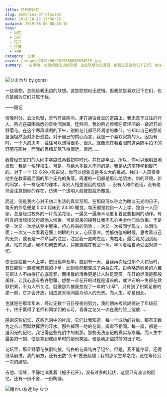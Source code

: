 ```yaml
---
title: 花开的回忆
slug: memories-of-blossom
date: 2011-10-12 17:56:23
updated: 2019-06-06 08:10:15
tags:
  - 回忆
  - 流年
  - 花开
  - 拼搏
  - 初中
category: 文章
cover: /images/2019/06/2019060608094516.jpg
summary: 一些事物，总能给我无边的联想，这些联想似无逻辑，但我总是喜欢记下它们，也许是因为它们只属于我。
---
```


![ひまわり by gomzi](/images/2019/06/2019060608035798.jpg)

<MusicPlayer netease={1840344776} />

一些事物，总能给我无边的联想。这些联想似无逻辑，但我总是喜欢记下它们，也许是因为它们只属于我。

——题记

傍晚时分，云淡风轻，天气有些阴冷。走在通往食堂的道路上，我无意于过往的行人，目光在周围熟悉的景物间游离。猛然间，我的目光停留在草坪间的一朵迟开的野菊花。在这个寒风凛冽的下午，别的花儿都已经凋谢的季节，它却以自己的那份坚强坦然面对那份孤独。对于自己的内心而言，我是一个喜欢寂寞的人。因为有时，一个人的思考，往往可以想得很多、很久。就像现在看着眼前这朵随手拍下的野菊花图片，而我的思绪却飘飞得很远、很远……

我曾经在厦门的大同中学度过两载初中时代，并在那毕业。所以，你可以很明显地发现：我是一名转校生。可是，与绝大多数人不同的是，我是从济南转学到厦门的。对于一个 12 岁的小孩来说，你可以想象这是多么大的挑战。独自一人孤零零地坐在教室最后面的那个无光的角落，周遭的一切都是那么地陌生。新的环境，新的同学，不一样版本的课本，与别人相差很远的成绩……没有人和你说话，没有老师会注意到你的存在，仿佛一个透明人般被孤独所覆盖。

而这，便是我内心对于初二生活的真实写照。在那段可以称之为暗淡无光的日子，每天的作息便是 5:00 起床到 23:30 睡觉。每天都是独自一人上学、独自一人回家，总是经过校外的一片荒芜花坛，一遍又一遍麻木地重复着这些相同的动作。有时真的很想找父母或他人倾诉，可是双亲的操劳让我不忍心再令他们添负担。于是便一次又一次地从梦中醒来，担心将来的测验；一次又一次被同学孤立，以泪洗面；一次又一次看着卷面上刺眼的红叉，心灰意冷。忧郁彷徨的时候，思考着自己的无奈，或者是一种命运的注定，注定我一直向左走，向右走，最后竟又回到起点。站在原点，我不知何去何从，只能蜷缩在教室一角，学习着独自承受面对这一切。

依旧是独自一人上学，依旧孤单孤单。直到有一天，当我再次经过那个大花坛时，昔日那些一直被我忽视的小草，此刻竟然都变成了朵朵白花。白色略透鹅黄的六翼花瓣让人不由得打心底喜爱，而挥散的清香更是让人驻足观赏。花开的烂漫是那般美好，让我心底有些许慰藉。想想一朵花开的过程是漫长的，或许它的一生都在默默积累，不为人所关注，就像那片被我忽视了一年的“小草”。只有到了积累足够的那一刻，它才会开放，组成这天地间最为动人的光景。而人生，亦是如此。

也就是在那年年末，经过无数个日日夜夜的努力，我的期末考试成绩进了年级前十，终于赢得了老师和同学们的认可，青春之花又一次在我的脸上绽放……

感谢这些记忆，这些光阴中的片段，它们让我知道，每一个成功的背后，都有无数为之奋斗而默默挥洒的汗水。那些掉落一地的花瓣，瓣瓣不相同。每一瓣，都是一道闪光的记忆。我记得这些光阴中的刹那，那些无法忘记的真实与疼痛。而人生中最美的一刻，便是拿到成绩单时的那份笑脸，便是我那些拼搏的日子吧。

花坛里，那朵野菊花依旧绽放，纯白的花瓣纯白了记忆。但是，我不能停留，还得继续前进。我的前方，还有无数“关卡”要去超越；我的那朵生命之花，还在等待另一次的绽放。

吉他、钢琴，平静地演奏着《栀子花开》，没有过多的起伏，这里只有淡淡的回忆，还有一份不舍，一份陶醉。

![暖かい友達 by なつ](/images/2019/06/2019060608043422.jpg)
